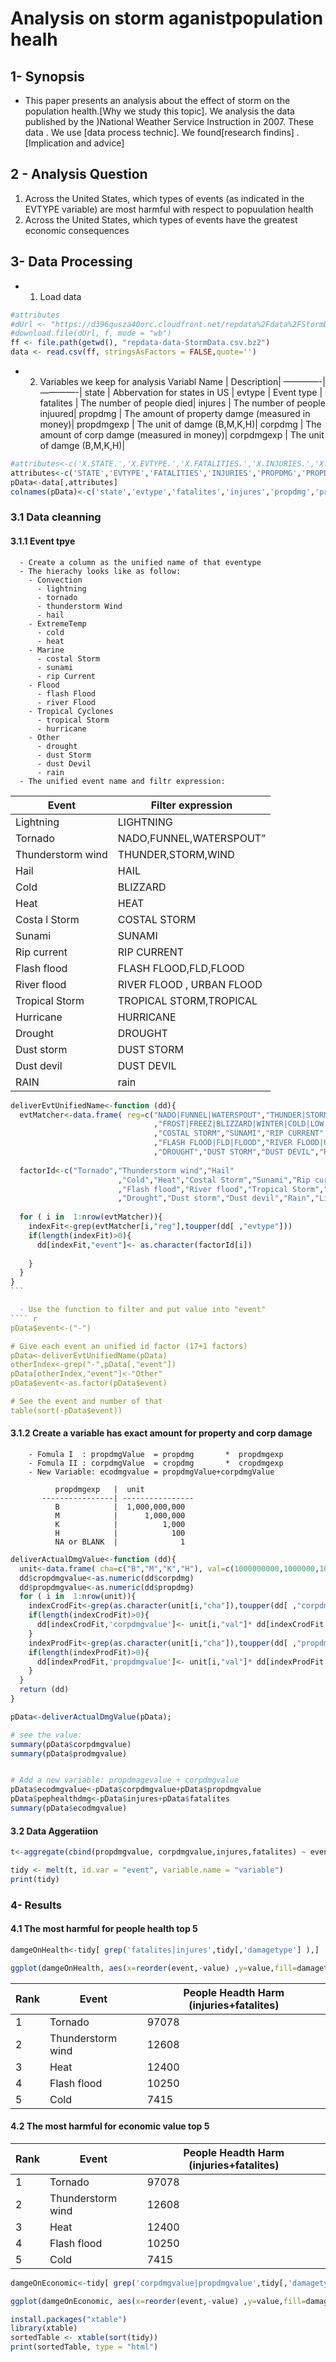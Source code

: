 # Analysis on storm aganistpopulation healh



## 1- Synopsis
  - This paper presents an analysis about the effect of storm on the population health.[Why we study this topic]. We analysis the data published by the )National Weather Service Instruction in 2007. These data . We use [data process technic]. We found[research findins] . [Implication and advice]


## 2 - Analysis Question
 1. Across the United States, which types of events (as indicated in the EVTYPE variable) are most harmful with respect to popuulation health
 2.  Across the United States, which types of events have the greatest economic consequences
 
## 3- Data Processing

- 1. Load data
```` r
#attributes
#dUrl <- "https://d396qusza40orc.cloudfront.net/repdata%2Fdata%2FStormData.csv.bz2"
#download.file(dUrl, f, mode = "wb")
ff <- file.path(getwd(), "repdata-data-StormData.csv.bz2")
data <- read.csv(ff, stringsAsFactors = FALSE,quote='')
````

- 2. Variables we keep for analysis
  Variabl Name | Description|
  -------------|-------------|
   state      | Abbervation for states in US |
   evtype     | Event type |
   fatalites  | The number of people died|
   injures   | The number of people injuured|
   propdmg    | The amount of property damge (measured in money)|
   propdmgexp  | The unit of  damge (B,M,K,H)|
   corpdmg  | The amount of corp damge (measured in money)|
   corpdmgexp    | The unit of  damge (B,M,K,H)|
  
```` r

#attributes<-c('X.STATE.','X.EVTYPE.','X.FATALITIES.','X.INJURIES.','X.PROPDMG.','X.PROPDMGEXP.','X.CROPDMG##.','X.CROPDMGEXP.')
attributes<-c('STATE','EVTYPE','FATALITIES','INJURIES','PROPDMG','PROPDMGEXP','CROPDMG','CROPDMGEXP')
pData<-data[,attributes]
colnames(pData)<-c('state','evtype','fatalites','injures','propdmg','propdmgexp','corpdmg','corpdmgexp')
````
### 3.1 Data cleanning
   
#### 3.1.1  Event tpye 
      - Create a column as the unified name of that eventype 
      - The hierachy looks like as follow:
        - Convection
          - lightning
          - tornado
          - thunderstorm Wind
          - hail
        - ExtremeTemp
          - cold
          - heat
        - Marine
          - costal Storm
          - sunami
          - rip Current
        - Flood
          - flash Flood
          - river Flood
        - Tropical Cyclones
          - tropical Storm
          - hurricane
        - Other
          - drought
          - dust Storm
          - dust Devil
          - rain
      - The unified event name and filtr expression:
 |  Event    |    Filter expression  |  
------------------| ----------------|
  Lightning |  LIGHTNING | 
  Tornado   | NADO,FUNNEL,WATERSPOUT"|
  Thunderstorm wind |  THUNDER,STORM,WIND | 
  Hail |  HAIL | 
  Cold |  BLIZZARD|WINTER|COLD|LOW TEMP|RECORD LOW|SNOW|ICE | 
  Heat |  HEAT|WARM|RECORD HIGH | 
  Costa l Storm |  COSTAL STORM | 
  Sunami | SUNAMI | 
  Rip current|RIP CURRENT
  Flash flood   |  FLASH FLOOD,FLD,FLOOD | 
  River flood   |  RIVER FLOOD , URBAN FLOOD | 
  Tropical Storm |TROPICAL STORM,TROPICAL|
  Hurricane   | HURRICANE |
   Drought   | DROUGHT |
    Dust storm   | DUST STORM |
        Dust devil   | DUST DEVIL |
    RAIN  | rain |


```` r
deliverEvtUnifiedName<-function (dd){
  evtMatcher<-data.frame( reg=c("NADO|FUNNEL|WATERSPOUT","THUNDER|STORM|WIND","HAIL"
                                ,"FROST|FREEZ|BLIZZARD|WINTER|COLD|LOW TEMP|RECORD LOW|SNOW|ICE","HEAT|WARM|RECORD HIGH"
                                ,"COSTAL STORM","SUNAMI","RIP CURRENT"
                                ,"FLASH FLOOD|FLD|FLOOD","RIVER FLOOD|URBAN FLOOD","TROPICAL STORM|TROPICAL"," "
                                ,"DROUGHT","DUST STORM","DUST DEVIL","RAIN","LIGHTNING") )
  
  factorId<-c("Tornado","Thunderstorm wind","Hail"
                        ,"Cold","Heat","Costal Storm","Sunami","Rip current"
                        ,"Flash flood","River flood","Tropical Storm","Hurricane"
                        ,"Drought","Dust storm","Dust devil","Rain","Ligntning","Other");
 
  for ( i in  1:nrow(evtMatcher)){
    indexFit<-grep(evtMatcher[i,"reg"],toupper(dd[ ,"evtype"]))
    if(length(indexFit)>0){
      dd[indexFit,"event"]<- as.character(factorId[i])
     
    }
  }
}
```

  - Use the function to filter and put value into "event"
```` r


pData$event<-("-")

# Give each event an unified id factor (17+1 factors)
pData<-deliverEvtUnifiedName(pData)
otherIndex<-grep("-",pData[,"event"])
pData[otherIndex,"event"]<-"Other"
pData$event<-as.factor(pData$event)

# See the event and number of that
table(sort(-pData$event))
````

#### 3.1.2  Create a variable has exact amount for property and corp damage
        - Fomula I  : propdmgValue  = propdmg       *  propdmgexp
        - Fomula II : corpdmgValue  = cropdmg       *  cropdmgexp
        - New Variable: ecodmgvalue = propdmgValue+corpdmgValue
        
              propdmgexp   |  unit   
           ----------------| ----------------
              B            |  1,000,000,000
              M            |      1,000,000   
              K            |          1,000 
              H            |            100
              NA or BLANK  |              1

```` r
deliverActualDmgValue<-function (dd){
  unit<-data.frame( cha=c("B","M","K","H"), val=c(1000000000,1000000,1000,100))
  dd$cropdmgvalue<-as.numeric(dd$corpdmg)
  dd$propdmgvalue<-as.numeric(dd$propdmg)
  for ( i in  1:nrow(unit)){
    indexCrodFit<-grep(as.character(unit[i,"cha"]),toupper(dd[ ,"corpdmgexp"]))
    if(length(indexCrodFit)>0){
      dd[indexCrodFit,'corpdmgvalue']<- unit[i,"val"]* dd[indexCrodFit ,"corpdmg"]
    }
    indexProdFit<-grep(as.character(unit[i,"cha"]),toupper(dd[ ,"propdmgexp"]))
    if(length(indexProdFit)>0){
      dd[indexProdFit,'propdmgvalue']<- unit[i,"val"]* dd[indexProdFit ,"propdmg"]
    }
  }
  return (dd)
}

pData<-deliverActualDmgValue(pData);

# see the value:
summary(pData$corpdmgvalue)
summary(pData$prodmgvalue)


# Add a new variable: propdmagevalue + corpdmgvalue
pData$ecodmgvalue<-pData$corpdmgvalue+pData$propdmgvalue
pData$pephealthdmg<-pData$injures+pData$fatalites
summary(pData$ecodmgvalue)
````
          
#### 3.2 Data Aggeratiion
```` r

t<-aggregate(cbind(propdmgvalue, corpdmgvalue,injures,fatalites) ~ event, pData, FUN = sum)

tidy <- melt(t, id.var = "event", variable.name = "variable")
print(tidy)
````

### 4- Results
#### 4.1  The most harmful for people health top 5

````r
damgeOnHealth<-tidy[ grep('fatalites|injures',tidy[,'damagetype'] ),]

ggplot(damgeOnHealth, aes(x=reorder(event,-value) ,y=value,fill=damagetype ))+geom_bar(stat='identity')+labs(title = "Top harmful weather event for populaiton health", x = "Event", y = "Damage on populaiton health (number of people")+ scale_fill_manual(values=c("#EED094", "#C70000"))
````
 Rank| Event   |  People Headth Harm (injuries+fatalites)| 
 -|--------|-------------|
1|           Tornado     |   97078 | 
 2|Thunderstorm wind    |    12608 | 
 3|             Heat    |    12400 | 
 4|       Flash flood   |     10250| 
 5|      Cold   |     7415| 



#### 4.2  The most harmful for economic value top 5
 Rank| Event   |  People Headth Harm (injuries+fatalites)| 
 -|--------|-------------|
 1|           Tornado     |   97078 | 
 2|Thunderstorm wind    |    12608 | 
 3|             Heat    |    12400 | 
 4|       Flash flood   |     10250| 
 5|      Cold   |     7415| 



```` r

damgeOnEconomic<-tidy[ grep('corpdmgvalue|propdmgvalue',tidy[,'damagetype'] ),]

ggplot(damgeOnEconomic, aes(x=reorder(event,-value) ,y=value,fill=damagetype ))+geom_bar(stat='identity')+labs(title = "Top harmful weather event for economic ", x = "Event", y = "Damage on economic value (US dollors)")+ scale_fill_manual(values=c("#1E87DE", "#4D7A49"))

install.packages("xtable")
library(xtable)
sortedTable <- xtable(sort(tidy))
print(sortedTable, type = "html")
````
